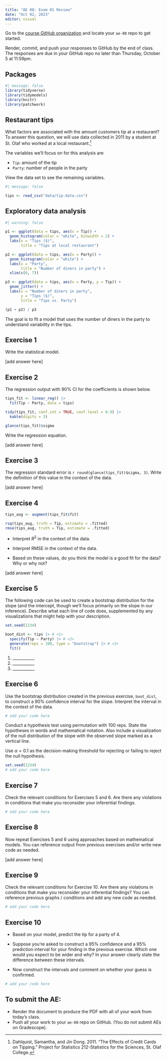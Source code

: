 ```yaml
---
title: "AE 08: Exam 01 Review"
date: "Oct 02, 2023"
editor: visual
---
```


::: callout-important
Go to the [course GitHub organization](https://github.com/sta210-fa23) and locate your `ae-08` repo to get started.

Render, commit, and push your responses to GitHub by the end of class. The responses are due in your GitHub repo no later than Thursday, October 5 at 11:59pm.
:::

## Packages

```r
#| message: false
library(tidyverse)
library(tidymodels)
library(knitr)
library(patchwork)
```

## Restaurant tips

What factors are associated with the amount customers tip at a restaurant? To answer this question, we will use data collected in 2011 by a student at St. Olaf who worked at a local restaurant.[^1]

[^1]: Dahlquist, Samantha, and Jin Dong. 2011. "The Effects of Credit Cards on Tipping." Project for Statistics 212-Statistics for the Sciences, St. Olaf College.

The variables we'll focus on for this analysis are

-   `Tip`: amount of the tip
-   `Party`: number of people in the party

View the data set to see the remaining variables.

```r
#| message: false

tips <- read_csv("data/tip-data.csv")
```

## Exploratory data analysis

```r
#| warning: false

p1 <- ggplot(data = tips, aes(x = Tip)) + 
  geom_histogram(color = "white", binwidth = 2) +
  labs(x = "Tips ($)",
       title = "Tips at local restaurant")

p2 <- ggplot(data = tips, aes(x = Party)) + 
  geom_histogram(color = "white") +
  labs(x = "Party",
       title = "Number of diners in party") +
  xlim(c(0, 7))

p3 <- ggplot(data = tips, aes(x = Party, y = Tip)) + 
  geom_jitter() + 
  labs(x = "Number of diners in party", 
       y = "Tips ($)",
       title = "Tips vs. Party")

(p1 + p2) / p3
```

The goal is to fit a model that uses the number of diners in the party to understand variability in the tips.

## Exercise 1

::: {.callout-note appearance="simple" icon="false"}
Write the statistical model.
:::

\[add answer here\]

## Exercise 2

The regression output with 90% CI for the coefficients is shown below.

```r
tips_fit <- linear_reg() |>
  fit(Tip ~ Party, data = tips)

tidy(tips_fit, conf.int = TRUE, conf.level = 0.9) |>
  kable(digits = 3)
```

```r
glance(tips_fit)$sigma
```

::: {.callout-note appearance="simple" icon="false"}
Write the regression equation.
:::

\[add answer here\]

## Exercise 3

::: {.callout-note appearance="simple" icon="false"}
The regression standard error is `r round(glance(tips_fit)$sigma, 3)`. Write the definition of this value in the context of the data.
:::

\[add answer here\]

## Exercise 4

```r
tips_aug <- augment(tips_fit$fit)

rsq(tips_aug, truth = Tip, estimate = .fitted)
rmse(tips_aug, truth = Tip, estimate = .fitted)
```

::: {.callout-note appearance="simple" icon="false"}
-   Interpret $R^2$ in the context of the data.

-   Interpret RMSE in the context of the data.

-   Based on these values, do you think the model is a good fit for the data? Why or why not?
:::

\[add answer here\]

## Exercise 5

::: {.callout-note appearance="simple" icon="false"}
The following code can be used to create a bootstrap distribution for the slope (and the intercept, though we'll focus primarily on the slope in our inference). Describe what each line of code does, supplemented by any visualizations that might help with your description.
:::

```r
set.seed(1234)

boot_dist <- tips |> # <1>
  specify(Tip ~ Party) |> # <2>
  generate(reps = 100, type = "bootstrap") |> # <3>
  fit()
```

1.  \_\_\_\_\_\_\_\_\_\_\_
2.  \_\_\_\_\_\_\_\_\_\_\_
3.  \_\_\_\_\_\_\_\_\_\_\_

## Exercise 6

::: {.callout-note appearance="simple" icon="false"}
Use the bootstrap distribution created in the previous exercise, `boot_dist`, to construct a 90% confidence interval for the slope. Interpret the interval in the context of the data.
:::

```r
# add your code here
```

Conduct a hypothesis test using permutation with 100 reps. State the hypotheses in words and mathematical notation. Also include a visualization of the null distribution of the slope with the observed slope marked as a vertical line.

Use $\alpha = 0.1$ as the decision-making threshold for rejecting or failing to reject the null hypothesis.

```r
set.seed(1234)
# add your code here
```

## Exercise 7

::: {.callout-note appearance="simple" icon="false"}
Check the relevant conditions for Exercises 5 and 6. Are there any violations in conditions that make you reconsider your inferential findings.
:::

```r
# add your code here
```

## Exercise 8

::: {.callout-note appearance="simple" icon="false"}
Now repeat Exercises 5 and 6 using approaches based on mathematical models. You can reference output from previous exercises and/or write new code as needed.
:::

\[add answer here\]

## Exercise 9

::: callout-note
Check the relevant conditions for Exercise 10. Are there any violations in conditions that make you reconsider your inferential findings? You can reference previous graphs / conditions and add any new code as needed.
:::

```r
# add your code here
```

## Exercise 10

::: {.callout-note appearance="simple" icon="false"}
-   Based on your model, predict the tip for a party of 4.

-   Suppose you're asked to construct a 95% confidence and a 95% prediction interval for your finding in the previous exercise. Which one would you expect to be wider and why? In your answer clearly state the difference between these intervals.

-   Now construct the intervals and comment on whether your guess is confirmed.
:::

```r
# add your code here
```

## To submit the AE:

::: callout-important
-   Render the document to produce the PDF with all of your work from today's class.
-   Push all your work to your `ae-08` repo on GitHub. (You do not submit AEs on Gradescope).
:::
